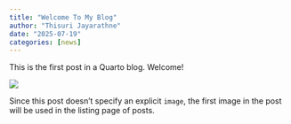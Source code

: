 ```yaml
---
title: "Welcome To My Blog"
author: "Thisuri Jayarathne"
date: "2025-07-19"
categories: [news]
---
```


This is the first post in a Quarto blog. Welcome!

![](thumbnail.jpg)

Since this post doesn't specify an explicit `image`, the first image in the post will be used in the listing page of posts.
